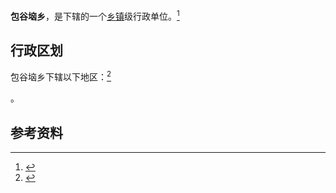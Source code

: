 {{中国乡级行政区|53/06/22/205/000}}

'''包谷垴乡'''，是{{PRC admin/fullname|53/06/22/205/000|3}}下辖的一个[[乡镇|乡镇]]级行政单位。<ref>{{PRC admin/ref sgc|{{PRC admin/parent|53/06/22/205/000}}}}</ref>

== 行政区划 ==

包谷垴乡下辖以下地区：<ref>{{PRC admin/ref sgc|53/06/22/205/000}}</ref>

{{PRC admin/children|53/06/22/205/000}}。

== 参考资料 ==

{{reflist}}

{{行政区划小作品}}
{{PRC admin/navcat|53/06/22/205/000}}
